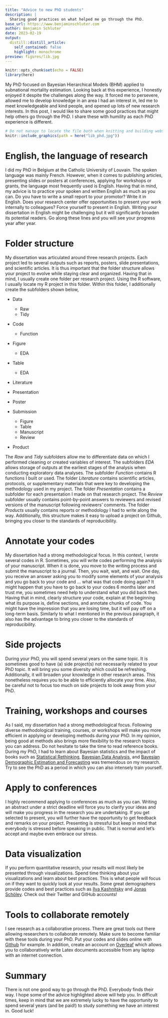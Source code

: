 ```yaml
---
title: "Advice to new PhD students"
description: |
  Sharing good practices on what helped me go through the PhD.
base_url: https://www.benjaminschluter.com
author: Benjamin Schluter
date: 2023-02-19
output:
  distill::distill_article:
    self_contained: false
    highlight: monochrome
preview: figures/lib.jpg
---
```



```r
knitr::opts_chunk$set(echo = FALSE)
library(here)
```


My PhD focused on Bayesian Hierarchical Models (BHM) applied to subnational mortality estimation. Looking back at this experience, I honestly enjoyed it despite the challenges along the way. It forced me to persevere, allowed me to develop knowledge in an area I had an interest in, led me to meet knowledgeable and kind people, and opened up lots of new research interests. In this post, I would like to share some good practices that might help others go through the PhD. I share these with humility as each PhD experience is different. 

```r
# Do not manage to locate the file both when knitting and building website
knitr::include_graphics(path = here("lib_phd.jpg"))
```


# English, the language of research

I did my PhD in Belgium at the Catholic University of Louvain. The spoken language was mainly French. However, when it comes to publishing articles, presenting slides or posters at conferences, applying for workshops or grants, the language most frequently used is English. Having that in mind, my advice is to practice your spoken and written English as much as you can. Do you have to write a small report to your promotor? Write it in English. Does your research center offer opportunities to present your work internally to colleagues? Force yourself to present in English. Writing your dissertation in English might be challenging but it will significantly broaden its potential readers. Go along these lines and you will see your progress year after year.

# Folder structure

My dissertation was articulated around three research projects. Each project led to several outputs such as reports, posters, slide presentations, and scientific articles. It is thus important that the folder structure allows your project to evolve while staying clear and organized. Having that in mind, I usually create one folder per research project. Using the R software, I usually locate my R project in this folder. Within this folder, I additionally create the subfolders shown below,

* Data

    * Raw
    * Tidy

* Code

    * Function

* Figure

    * EDA

* Table

    * EDA

* Literature

* Presentation

* Poster

* Submission

    * Figure
    * Table 
    * Manuscript
    * Review

* Product

The _Raw_ and _Tidy_ subfolders allow me to differentiate data on which I performed cleaning or created variables of interest. The subfolders _EDA_ allows storage of outputs at the earliest stages of the analysis when conducting exploratory data analyses. The subfolder _Function_ contains R functions I built or used. The folder _Literature_ contains scientific articles, protocols, or supplementary materials that were key to developing the methodology used in my project. The folder _Presentation_ contains a subfolder for each presentation I made on that research project. The _Review_ subfolder usually contains point-by-point answers to reviewers and revised versions of the manuscript following reviewers' comments. The folder _Products_ usually contains reports or methodology I had to write along the way. Additionally, this structure makes it easy to upload a project on Github, bringing you closer to the standards of reproducibility.

# Annotate your codes

My dissertation had a strong methodological focus. In this context, I wrote several codes in R. Sometimes, you will write codes performing the analysis of your manuscript. When it is done, you move to the writing process and submit the manuscript to a journal. Then, you wait, wait, and wait. One day, you receive an answer asking you to modify some elements of your analysis and you go back to your code and ... what was that code doing again? It might happen that you have to go back to your codes 6 months later and trust me, you sometimes need help to understand what you did back then. Having that in mind, clearly structure your code, explain at the beginning what its purpose is, define sections, and annotate chunks of code. You might have the impression that you are losing time, but it will pay off on a long-term basis. Similarly to what I mentioned in the previous paragraph, it also has the advantage to bring you closer to the standards of reproducibility.

# Side projects

During your PhD, you will spend several years on the same topic. It is sometimes good to have (a) side project(s) not necessarily related to your PhD topic. It will bring you some diversity which could be refreshing. Additionally, it will broaden your knowledge in other research areas. This nonetheless requires you to be able to efficiently allocate your time. Also, be careful not to focus too much on side projects to look away from your PhD.

# Training, workshops and courses

As I said, my dissertation had a strong methodological focus. Following diverse methodological training, courses, or workshops will make you more efficient in applying or developing methods during your PhD. In my opinion, being good at methods also brings more flexibility to the research topics you can address. Do not hesitate to take the time to read reference books. During my PhD, I had to learn about Bayesian statistics and the impact of books such as [Statistical Rethinking](https://xcelab.net/rm/statistical-rethinking/), [Bayesian Data Analysis](http://www.stat.columbia.edu/~gelman/book/), and [Bayesian Demographic Estimation and Forecasting](https://www.bayesiandemography.com/book) was tremendous on my research. Try to see the PhD as a period in which you can also intensely train yourself.

# Apply to conferences

I highly recommend applying to conferences as much as you can. Writing an abstract under a strict deadline will force you to clarify your ideas and will make you progress in the research you are undertaking. If you get selected to present, you will further have the opportunity to get feedback and remarks on your project. Presenting is stressful but keep in mind that everybody is stressed before speaking in public. That is normal and let's accept and maybe even embrace our stress.

# Data visualization

If you perform quantitative research, your results will most likely be presented through visualizations. Spend time thinking about your visualizations and learn about best practices. This is what people will focus on if they want to quickly look at your results. Some great demographers provide codes and best practices such as [Ilya Kashnitsky](https://github.com/ikashnitsky) and [Jonas Schöley](https://github.com/jschoeley). Check out their Twitter and GitHub accounts!

# Tools to collaborate remotely

I see research as a collaborative process. There are great tools out there allowing researchers to collaborate remotely. Make sure to become familiar with these tools during your PhD. Put your codes and slides online with [Github](https://github.com/) for example. In addition, create an account on [Overleaf](https://www.overleaf.com/login) which allows you to collaboratively write Latex documents accessible from any laptop with an internet connection.  

# Summary

There is not one good way to go through the PhD. Everybody finds their way. I hope some of the advice highlighted above will help you. In difficult times, keep in mind that we are extremely lucky to have the opportunity to spend several years (and be paid!) to study something we have an interest in. Good luck!

